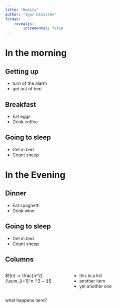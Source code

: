 ```yaml
---
title: "Habits"
author: "Igor Dimitrov"
format: 
    revealjs:
        incremental: false
---
```


# In the morning

## Getting up

::: {.incremental}

- turn of the alarm
- get out of bed

:::

## Breakfast

- Eat eggs
- Drink coffee

## Going to sleep

- Get in bed
- Count sheep

# In the Evening

## Dinner 

- Eat spaghetti
- Drink wine

## Going to sleep

- Get in bed
- Count sheep

## Columns

:::: {.columns}

::: {.column width="40%"}
$f(n) := \frac{n^2}{\sum_{i=1}^n i^2 + i}$
:::

::: {.column width="60%"}
* this is a list
* another item
* yet another one
::: 

::::

what happens here? 